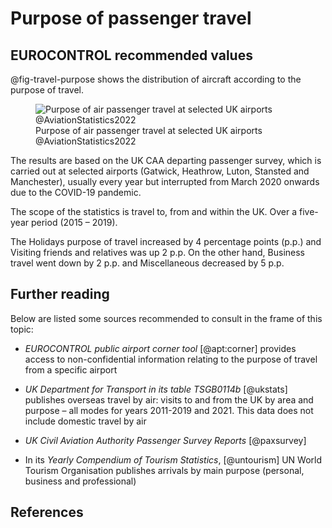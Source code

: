 # Purpose of passenger travel {#sec-purpose-of-passenger-travel}

## EUROCONTROL recommended values

@fig-travel-purpose shows the distribution of aircraft according to the purpose of travel.

![Purpose of air passenger travel at selected UK airports @AviationStatistics2022](figures/travel_purpose.svg){#fig-travel-purpose}

The results are based on the UK CAA departing passenger survey, which is carried 
out at selected airports (Gatwick, Heathrow, Luton, Stansted and Manchester), 
usually every year but interrupted from March 2020 onwards due to the COVID-19 pandemic.

The scope of the statistics is travel to, from and within the UK. Over a five-year 
period (2015 – 2019). 

The Holidays purpose of travel increased by 4 percentage points (p.p.) and Visiting
friends and relatives was up 2 p.p. On the other hand, Business travel went down 
by 2 p.p. and Miscellaneous decreased by 5 p.p.

## Further reading

Below are listed some sources recommended to consult in the frame of this topic:

* *EUROCONTROL public airport corner tool* [@apt:corner] provides access to non-confidential information relating to the purpose of travel from a specific airport

* *UK Department for Transport in its table TSGB0114b* [@ukstats] publishes overseas travel by air: visits to and from the UK by area and purpose 
– all modes for years 2011-2019 and 2021. This data does not include domestic travel by air

* *UK Civil Aviation Authority Passenger Survey Reports* [@paxsurvey]

* In its *Yearly Compendium of Tourism Statistics*, [@untourism] UN World Tourism 
Organisation publishes arrivals by main purpose (personal, business and professional)

## References

